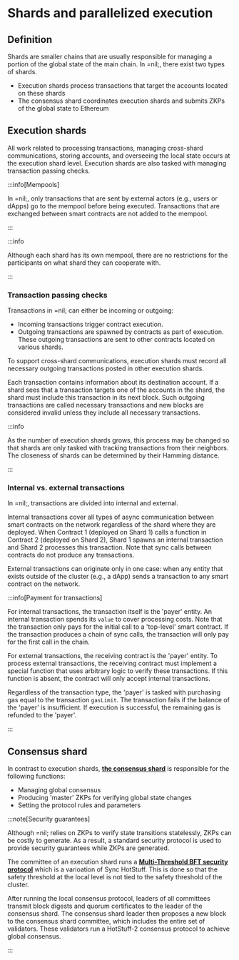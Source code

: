 # Shards and parallelized execution

## Definition

Shards are smaller chains that are usually responsible for managing a portion of the global state of the main chain. In =nil;, there exist two types of shards.

* Execution shards process transactions that target the accounts located on these shards
* The consensus shard coordinates execution shards and submits ZKPs of the global state to Ethereum

## Execution shards

All work related to processing transactions, managing cross-shard communications, storing accounts, and overseeing the local state occurs at the execution shard level. Execution shards are also tasked with managing transaction passing checks.

:::info[Mempools]

In =nil;, only transactions that are sent by external actors (e.g., users or dApps) go to the mempool before being executed. Transactions that are exchanged between smart contracts are not added to the mempool.  

:::

:::info

Although each shard has its own mempool, there are no restrictions for the participants on what shard they can cooperate with.

:::

### Transaction passing checks

Transactions in =nil; can either be incoming or outgoing:

* Incoming transactions trigger contract execution.
* Outgoing transactions are spawned by contracts as part of execution. These outgoing transactions are sent to other contracts located on various shards.

To support cross-shard communications, execution shards must record all necessary outgoing transactions posted in other execution shards.

Each transaction contains information about its destination account. If a shard sees that a transaction targets one of the accounts in the shard, the shard must include this transaction in its next block. Such outgoing transactions are called necessary transactions and new blocks are considered invalid unless they include all necessary transactions.

:::info

As the number of execution shards grows, this process may be changed so that shards are only tasked with tracking transactions from their neighbors. The closeness of shards can be determined by their Hamming distance.

:::

### Internal vs. external transactions 

In =nil;, transactions are divided into internal and external.

Internal transactions cover all types of async communication between smart contracts on the network regardless of the shard where they are deployed. When Contract 1 (deployed on Shard 1) calls a function in Contract 2 (deployed on Shard 2), Shard 1 spawns an internal transaction and Shard 2 processes this transaction. Note that sync calls between contracts do not produce any transactions.

External transactions can originate only in one case: when any entity that exists outside of the cluster (e.g., a dApp) sends a transaction to any smart contract on the network.

:::info[Payment for transactions]

For internal transactions, the transaction itself is the 'payer' entity. An internal transaction spends its `value` to cover processing costs. Note that the transaction only pays for the initial call to a 'top-level' smart contract. If the transaction produces a chain of sync calls, the transaction will only pay for the first call in the chain.

For external transactions, the receiving contract is the 'payer' entity. To process external transactions, the receiving contract must implement a special function that uses arbitrary logic to verify these transactions. If this function is absent, the contract will only accept internal transactions.

Regardless of the transaction type, the 'payer' is tasked with purchasing gas equal to the transaction `gasLimit`. The transaction fails if the balance of the 'payer' is insufficient. If execution is successful, the remaining gas is refunded to the 'payer'.

:::

## Consensus shard

In contrast to execution shards, [**the consensus shard**](../architecture/sharding.mdx) is responsible for the following functions:

* Managing global consensus
* Producing 'master' ZKPs for verifying global state changes
* Setting the protocol rules and parameters

:::note[Security guarantees]

Although =nil; relies on ZKPs to verify state transitions statelessly, ZKPs can be costly to generate. As a result, a standard security protocol is used to provide security guarantees while ZKPs are generated.

The committee of an execution shard runs a [**Multi-Threshold BFT security protocol**](https://dl.acm.org/doi/10.1145/3460120.3484554) which is a varioation of Sync HotStuff. This is done so that the safety threshold at the local level is not tied to the safety threshold of the cluster.

After running the local consensus protocol, leaders of all committees transmit block digests and quorum certificates to the leader of the consensus shard. The consensus shard leader then proposes a new block to the consensus shard committee, which includes the entire set of validators. These validators run a HotStuff-2 consensus protocol to achieve global consensus.

:::
